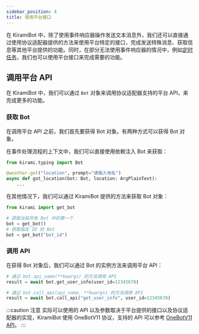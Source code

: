 ```yaml
---
sidebar_position: 4
title: 使用平台接口
---
```


在 KiramiBot 中，除了使用事件响应器操作发送文本消息外，我们还可以直接通过使用协议适配器提供的方法来使用平台特定的接口，完成发送特殊消息、获取信息等其他平台提供的功能。同时，在部分无法使用事件响应器的情况中，例如[定时任务](scheduler)，我们也可以使用平台接口来完成需要的功能。

## 调用平台 API

在 KiramiBot 中，我们可以通过 `Bot` 对象来调用协议适配器支持的平台 API，来完成更多的功能。

### 获取 Bot

在调用平台 API 之前，我们首先要获得 Bot 对象。有两种方式可以获得 Bot 对象。

在事件处理流程的上下文中，我们可以直接使用依赖注入 Bot 来获取：

```python {1,4} title=weather/__init__.py
from kirami.typing import Bot

@weather.got("location", prompt="请输入地名")
async def got_location(bot: Bot, location: ArgPlainText):
    ...
```

在其他情况下，我们可以通过 KiramiBot 提供的方法来获取 Bot 对象：

```python {4,6}
from kirami import get_bot

# 获取当前所有 Bot 中的第一个
bot = get_bot()
# 获取指定 ID 的 Bot
bot = get_bot("bot_id")
```

### 调用 API

在获得 Bot 对象后，我们可以通过 Bot 的实例方法来调用平台 API：

```python {2,5}
# 通过 bot.api_name(**kwargs) 的方法调用 API
result = await bot.get_user_info(user_id=12345678)

# 通过 bot.call_api(api_name, **kwargs) 的方法调用 API
result = await bot.call_api("get_user_info", user_id=12345678)
```

:::caution 注意
实际可以使用的 API 以及参数取决于平台提供的接口以及协议适配器的实现，KiramiBot 使用 OneBotV11 协议，支持的 API 可以参考 [OneBotV11 API](https://github.com/botuniverse/onebot-11/blob/master/api/public.md)。
:::
